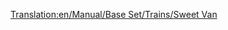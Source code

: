 [[Translation:en/Manual/Base Set/Trains/Sweet Van]]

{{fr/Manual/Base Set/Trains/Wagon|Nom=Wagon de bonbons
|Coût=1 060£ (2 120$)
|Poids=21 / 28 t
|Image=[[File:en/Manual/Base Set/Trains/Sweetvan.png]]
|Capacité=25 sacs de bonbons
|MonoCoût="
|MonoPoids=21 / 30 t
|MonoCapacité=30 sacs de bonbons
|MagCoût="
|MagPoids=21 / 31 t
|MagCapacité=32 sacs de bonbons
|Description=Pas de description fournie. Ajoutez-en une si vous le voulez.
}}